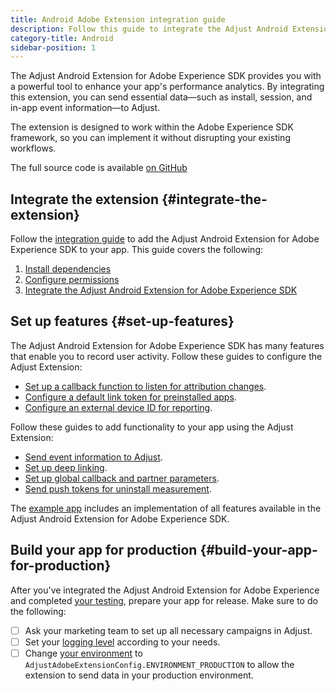 ```yaml
---
title: Android Adobe Extension integration guide
description: Follow this guide to integrate the Adjust Android Extension for Adobe Experience SDK.
category-title: Android
sidebar-position: 1
---
```


The Adjust Android Extension for Adobe Experience SDK provides you with a powerful tool to enhance your app's performance analytics. By integrating this extension, you can send essential data—such as install, session, and in-app event information—to Adjust.

The extension is designed to work within the Adobe Experience SDK framework, so you can implement it without disrupting your existing workflows.

<Callout type="seealso">

The full source code is available [on
GitHub](https://github.com/adjust/android_adobe_extension)

</Callout>

## Integrate the extension {#integrate-the-extension}

Follow the [integration guide](/en/sdk/adobe-extension/android/integration) to add the Adjust Android Extension for Adobe Experience SDK to your app. This guide covers the following:

1. [Install dependencies](/en/sdk/adobe-extension/android/integration#install-the-adjust-extension)
1. [Configure permissions](/en/sdk/adobe-extension/android/integration#configure-permissions)
1. [Integrate the Adjust Android Extension for Adobe Experience SDK](/en/sdk/adobe-extension/android/integration#integration-guide)

## Set up features {#set-up-features}

The Adjust Android Extension for Adobe Experience SDK has many features that enable you to record user activity. Follow these guides to configure the Adjust Extension:

- [Set up a callback function to listen for attribution changes](/en/sdk/adobe-extension/android/attribution).
- [Configure a default link token for preinstalled apps](/en/sdk/adobe-extension/android/preinstalled).
- [Configure an external device ID for reporting](/en/sdk/adobe-extension/android/external-device-id).

Follow these guides to add functionality to your app using the Adjust Extension:

- [Send event information to Adjust](/en/sdk/adobe-extension/android/events).
- [Set up deep linking](/en/sdk/adobe-extension/android/deep-linking).
- [Set up global callback and partner parameters](/en/sdk/adobe-extension/android/global-parameters).
- [Send push tokens for uninstall measurement](/en/sdk/adobe-extension/android/push-tokens).

<Callout type="seealso">

The [example app](/en/sdk/adobe-extension/android/example) includes an
implementation of all features available in the Adjust Android Extension for
Adobe Experience SDK.

</Callout>

## Build your app for production {#build-your-app-for-production}

After you've integrated the Adjust Android Extension for Adobe Experience and completed [your testing](/en/sdk/testing), prepare your app for release. Make sure to do the following:

- [ ] Ask your marketing team to set up all necessary campaigns in Adjust.
- [ ] Set your [logging level](/en/sdk/adobe-extension/android/integration#integration-guide) according to your needs.
- [ ] Change [your environment](/en/sdk/adobe-extension/android/integration#configure-the-adjust-extension) to `AdjustAdobeExtensionConfig.ENVIRONMENT_PRODUCTION` to allow the extension to send data in your production environment.
